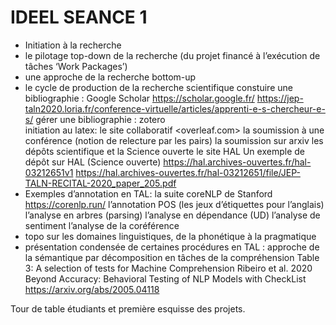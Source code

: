 # IDEEL SEANCE 1
- Initiation à la recherche
- le pilotage top-down de la recherche (du projet financé à l'exécution de tâches 'Work Packages')
- une approche de la recherche bottom-up 
- le cycle de production de la recherche scientifique 
constuire une bibliographie : Google Scholar 
<https://scholar.google.fr/> 
<https://jep-taln2020.loria.fr/conference-virtuelle/articles/apprenti-e-s-chercheur-e-s/>
gérer une bibliographie  : zotero  
<Bibtex le format bibliographique>
initiation au latex: le site collaboratif <overleaf.com>
la soumission à une conférence (notion de relecture par les pairs)
la soumission sur arxiv
les dépôts scientifique et la Science ouverte le site HAL
Un exemple de dépôt sur HAL (Science ouverte)
<https://hal.archives-ouvertes.fr/hal-03212651v1>
<https://hal.archives-ouvertes.fr/hal-03212651/file/JEP-TALN-RECITAL-2020_paper_205.pdf>
- Exemples d'annotation en TAL: la suite coreNLP de Stanford
<https://corenlp.run/>
l'annotation POS (les jeux d'étiquettes pour l'anglais)
l'analyse en arbres (parsing)
l'analyse en dépendance (UD)
l'analyse de sentiment
l'analyse de la coréférence
- topo sur les domaines linguistiques, de la phonétique à la pragmatique
- présentation condensée de certaines procédures en TAL : approche de la sémantique par décomposition en tâches de la compréhension
Table 3: A selection of tests for Machine Comprehension
Ribeiro et al. 2020 Beyond Accuracy: Behavioral Testing of NLP Models with CheckList <https://arxiv.org/abs/2005.04118>

Tour de table étudiants et première esquisse des projets.


